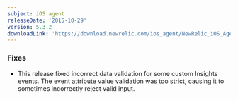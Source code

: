 ```yaml
---
subject: iOS agent
releaseDate: '2015-10-29'
version: 5.3.2
downloadLink: 'https://download.newrelic.com/ios_agent/NewRelic_iOS_Agent_5.3.2.zip'
---
```


### Fixes

* This release fixed incorrect data validation for some custom Insights events. The event attribute value validation was too strict, causing it to sometimes incorrectly reject valid input.
